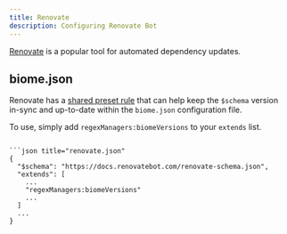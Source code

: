 ```yaml
---
title: Renovate
description: Configuring Renovate Bot
---
```


[Renovate](https://docs.renovatebot.com/) is a popular tool for automated dependency updates.

## biome.json

Renovate has a [shared preset rule](https://docs.renovatebot.com/presets-regexManagers/#regexmanagersbiomeversions) that can help keep the `$schema` version in-sync and up-to-date within the `biome.json` configuration file.

To use, simply add `regexManagers:biomeVersions` to your `extends` list.
```

```json title="renovate.json"
{
  "$schema": "https://docs.renovatebot.com/renovate-schema.json",
  "extends": [
    ...
    "regexManagers:biomeVersions"
    ...
  ]
  ...
}
```